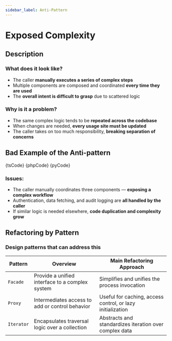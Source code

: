 ```yaml
---
sidebar_label: Anti-Pattern
---
```




# Exposed Complexity

## Description

### What does it look like?

- The caller **manually executes a series of complex steps**
- Multiple components are composed and coordinated **every time they are used**
- The **overall intent is difficult to grasp** due to scattered logic

### Why is it a problem?

- The same complex logic tends to be **repeated across the codebase**
- When changes are needed, **every usage site must be updated**
- The caller takes on too much responsibility, **breaking separation of concerns**

## Bad Example of the Anti-pattern

<Tabs groupId="language">
  <TabItem value="ts" label="TypeScript">
    <CodeBlock language="ts">{tsCode}</CodeBlock>
  </TabItem>
  <TabItem value="php" label="PHP">
    <CodeBlock language="php">{phpCode}</CodeBlock>
  </TabItem>
  <TabItem value="python" label="Python">
    <CodeBlock language="python">{pyCode}</CodeBlock>
  </TabItem>
</Tabs>

### Issues:

- The caller manually coordinates three components — **exposing a complex workflow**
- Authentication, data fetching, and audit logging are **all handled by the caller**
- If similar logic is needed elsewhere, **code duplication and complexity grow**

## Refactoring by Pattern

### Design patterns that can address this

| Pattern    | Overview                                        | Main Refactoring Approach                                  |
| ---------- | ----------------------------------------------- | ---------------------------------------------------------- |
| `Facade`   | Provide a unified interface to a complex system | Simplifies and unifies the process invocation              |
| `Proxy`    | Intermediates access to add or control behavior | Useful for caching, access control, or lazy initialization |
| `Iterator` | Encapsulates traversal logic over a collection  | Abstracts and standardizes iteration over complex data     |
